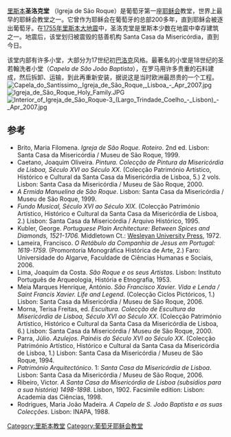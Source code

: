 {{Infobox religious building
| building_name         =圣洛克堂
| image                 =São Roque Facade.jpg
| location              =葡萄牙里斯本Largo Trindade Coelho
| religious_affiliation =[[罗马天主教|罗马天主教]]
| municipality          =[[里斯本|里斯本]]
| architecture_style    =[[巴洛克|巴洛克]]
| groundbreaking        ={{start date|1506}}
| year_completed        ={{end date|1619}}
}}
[[里斯本|里斯本]]'''圣洛克堂''' （Igreja de São Roque）是葡萄牙第一座[[耶稣会|耶稣会]]教堂，世界上最早的耶稣会教堂之一。它曾作为耶稣会在葡萄牙的总部200多年，直到耶稣会被逐出葡萄牙。在[[1755年里斯本大地震|1755年里斯本大地震]]中，圣洛克堂是里斯本少数在地震中幸存建筑之一。地震后，该堂划归被震毁的慈善机构 Santa Casa da Misericórdia，直到今日。

该堂内部有许多小堂，大部分为17世纪初[[巴洛克|巴洛克]]风格。最著名的小堂是18世纪的圣若翰洗者小堂（''Capela de São João Baptista''），在罗马用许多贵重的石料建成，然后拆卸、运输，到此再重新安装，据说这是当时欧洲最昂贵的一个工程。
[[File:Capela_do_Santíssimo,_Igreja_de_São_Roque,_Lisboa_-_Apr_2007.jpg|right]]
[[File:Igreja_de_São_Roque_Holy_Family.JPG|right]]
[[File:Interior_of_Igreja_de_São_Roque-3_(Largo_Trindade_Coelho_-_Lisbon)_-_Apr_2007.jpg|right]]

==参考==
{{Reflist|2}}
* Brito, Maria Filomena. ''Igreja de São Roque. Roteiro''. 2nd ed. Lisbon: Santa Casa da Misericórdia / Museu de São Roque, 1999.
* Caetano, Joaquim Oliveira. ''Pintura. Colecção de Pintura da Misericórdia de Lisboa, Século XVI ao Século XX''. (Colecção Património Artístico, Histórico e Cultural da Santa Casa da Misericórdia de Lisboa, 5.) 2 vols. Lisbon: Santa Casa da Misericórdia / Museu de São Roque, 2000.
* ''A Ermida Manuelina de São Roque''. Lisbon: Santa Casa da Misericórdia / Museu de São Roque, 1999.
* ''Fundo Musical, Século XVI ao Século XIX''. (Colecção Património Artístico, Histórico e Cultural da Santa Casa da Misericórdia de Lisboa, 2.) Lisbon: Santa Casa da Misericórdia / Arquivo Histórico, 1995. 
* Kubler, George. ''Portuguese Plain Architecture: Between Spices and Diamonds, 1521-1706.'' Middletown Ct.: [[Wesleyan_University_Press|Wesleyan University Press]], 1972.
* Lameira, Francisco. ''O Retábulo da Companhia de Jesus em Portugal: 1619-1759.'' (Promontoria Monográfica Histórica de Arte, 2.) Faro: Universidade do Algarve, Faculdade de Ciências Humanas e Sociais, 2006.
* Lima, Joaquim da Costa. ''São Roque e os seus Artistas''. Lisbon: Instituto Português de Arqueologia, História e Etnografia, 1953.
* Meia Marques Henrique, António. ''São Francisco Xavier. Vida e Lenda / Saint Francis Xavier. Life and Legend''. (Colecção Ciclos Pictóricos, 1.) Lisbon: Santa Casa da Misericórdia / Museu de São Roque, 2006.
* Morna, Terisa Freitas, ed. ''Escultura. Colecção de Escultura da Misericórdia de Lisboa, Século XVI ao Século XX''. (Colecção Património Artístico, Histórico e Cultural da Santa Casa da Misericórdia de Lisboa, 6.) Lisbon: Santa Casa da Misericórdia / Museu de São Roque, 2000.
* Parra, Júlio. ''Azulejos. Painéis do Século XVI ao Século XX''. (Colecção Património Artístico, Histórico e Cultural da Santa Casa da Misericórdia de Lisboa, 1.) Lisbon: Santa Casa da Misericórdia / Museu de São Roque, 1994.
* ''Património Arquitectónico''. 1: ''Santa Casa da Misericórdia de Lisboa''. Lisbon: Santa Casa da Misericórdia / Museu de São Roque, 2006.
* Ribeiro, Victor. ''A Santa Casa da Misericórdia de Lisboa (subsídios para a sua história) 1498-1898''. Lisbon, 1902. Facsimile edition: Lisbon: Academia das Ciências, 1998.
* Rodrigues, Maria João Madeira. ''A Capela de S. João Baptista e as suas Colecções''. Lisbon: INAPA, 1988.

{{coord|38|42|49|N|09|08|37|W|source:ptwiki_region:PT|display=title}}

{{commonscat|Igreja de São Roque}}
[[Category:里斯本教堂|Category:里斯本教堂]]
[[Category:葡萄牙耶稣会教堂|Category:葡萄牙耶稣会教堂]]